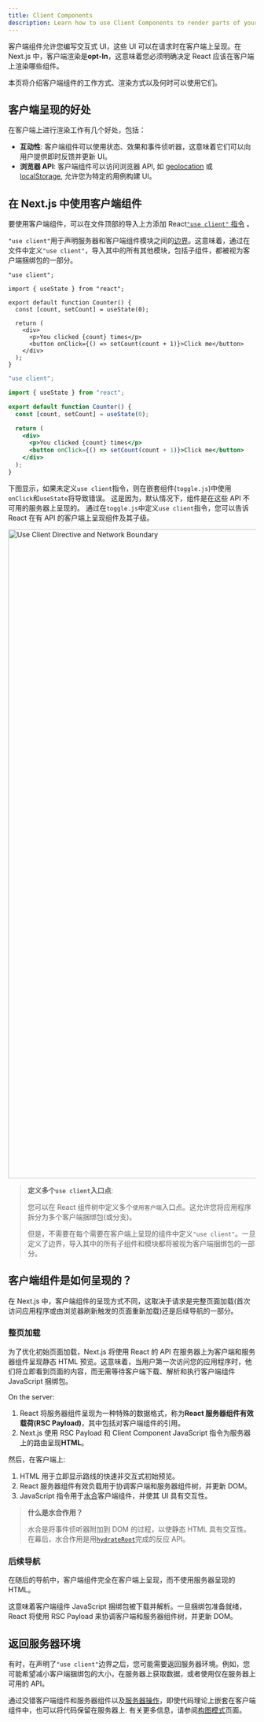 ```yaml
---
title: Client Components
description: Learn how to use Client Components to render parts of your application on the client.
---
```


客户端组件允许您编写交互式 UI，这些 UI 可以在请求时在客户端上呈现。在 Next.js 中，客户端渲染是**opt-In**，这意味着您必须明确决定 React 应该在客户端上渲染哪些组件。

本页将介绍客户端组件的工作方式、渲染方式以及何时可以使用它们。

## 客户端呈现的好处

在客户端上进行渲染工作有几个好处，包括：

- **互动性**: 客户端组件可以使用状态、效果和事件侦听器，这意味着它们可以向用户提供即时反馈并更新 UI。
- **浏览器 API**: 客户端组件可以访问浏览器 API, 如 [geolocation](https://developer.mozilla.org/docs/Web/API/Geolocation_API) 或 [localStorage](https://developer.mozilla.org/docs/Web/API/Window/localStorage), 允许您为特定的用例构建 UI。

## 在 Next.js 中使用客户端组件

要使用客户端组件，可以在文件顶部的导入上方添加 React[`"use client"` 指令](https://react.dev/reference/react/use-client) 。

`"use client"`用于声明服务器和客户端组件模块之间的[边界](/docs/app/building-your-application/rendering#network-boundary)。这意味着，通过在文件中定义`"use client"`，导入其中的所有其他模块，包括子组件，都被视为客户端捆绑包的一部分。

```tsx filename="app/counter.tsx" highlight={1} switcher
"use client";

import { useState } from "react";

export default function Counter() {
  const [count, setCount] = useState(0);

  return (
    <div>
      <p>You clicked {count} times</p>
      <button onClick={() => setCount(count + 1)}>Click me</button>
    </div>
  );
}
```

```jsx filename="app/counter.js" highlight={1} switcher
"use client";

import { useState } from "react";

export default function Counter() {
  const [count, setCount] = useState(0);

  return (
    <div>
      <p>You clicked {count} times</p>
      <button onClick={() => setCount(count + 1)}>Click me</button>
    </div>
  );
}
```

下图显示，如果未定义`use client`指令，则在嵌套组件(`toggle.js`)中使用`onClick`和`useState`将导致错误。
这是因为，默认情况下，组件是在这些 API 不可用的服务器上呈现的。
通过在`toggle.js`中定义`use client`指令，您可以告诉 React 在有 API 的客户端上呈现组件及其子级。

<Image
  alt="Use Client Directive and Network Boundary"
  srclight="/docs/light/use-client-directive.png"
  srcdark="/docs/dark/use-client-directive.png"
  width="1600"
  height="1320"
/>

> **定义多个`use client`入口点**:
>
> 您可以在 React 组件树中定义多个`使用客户端`入口点。这允许您将应用程序拆分为多个客户端捆绑包(或分支)。
>
> 但是，不需要在每个需要在客户端上呈现的组件中定义`"use client"`。一旦定义了边界，导入其中的所有子组件和模块都将被视为客户端捆绑包的一部分。

## 客户端组件是如何呈现的？

在 Next.js 中，客户端组件的呈现方式不同，这取决于请求是完整页面加载(首次访问应用程序或由浏览器刷新触发的页面重新加载)还是后续导航的一部分。

### 整页加载

为了优化初始页面加载，Next.js 将使用 React 的 API 在服务器上为客户端和服务器组件呈现静态 HTML 预览。这意味着，当用户第一次访问您的应用程序时，他们将立即看到页面的内容，而无需等待客户端下载、解析和执行客户端组件 JavaScript 捆绑包。

On the server:

1. React 将服务器组件呈现为一种特殊的数据格式，称为**React 服务器组件有效载荷(RSC Payload)**，其中包括对客户端组件的引用。
2. Next.js 使用 RSC Payload 和 Client Component JavaScript 指令为服务器上的路由呈现**HTML**。

然后，在客户端上:

1. HTML 用于立即显示路线的快速非交互式初始预览。
2. React 服务器组件有效负载用于协调客户端和服务器组件树，并更新 DOM。
3. JavaScript 指令用于[水合](https://react.dev/reference/react-dom/client/hydrateRoot)客户端组件，并使其 UI 具有交互性。

> **什么是水合作用？**
>
> 水合是将事件侦听器附加到 DOM 的过程，以使静态 HTML 具有交互性。在幕后，水合作用是用[`hydrateRoot`](https://react.dev/reference/react-dom/client/hydrateRoot)完成的反应 API。

### 后续导航

在随后的导航中，客户端组件完全在客户端上呈现，而不使用服务器呈现的 HTML。

这意味着客户端组件 JavaScript 捆绑包被下载并解析。一旦捆绑包准备就绪，React 将使用 RSC Payload 来协调客户端和服务器组件树，并更新 DOM。

## 返回服务器环境

有时，在声明了`"use client"`边界之后，您可能需要返回服务器环境。例如，您可能希望减小客户端捆绑包的大小，在服务器上获取数据，或者使用仅在服务器上可用的 API。

通过交错客户端组件和服务器组件以及[服务器操作](/docs/app/building-your-application/data-fetching/server-actions-and-mutations)，即使代码理论上嵌套在客户端组件中，也可以将代码保留在服务器上. 有关更多信息，请参阅[构图模式](/docs/app/building-your-application/rendering/composition-patterns)页面。
